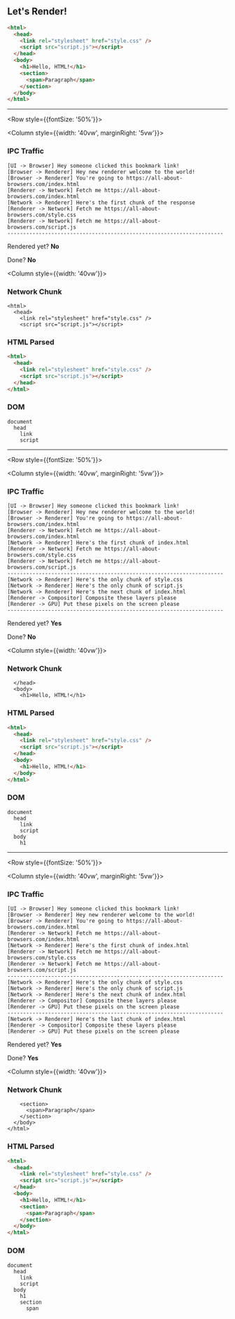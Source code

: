 
## Let's Render!

```html
<html>
  <head>
    <link rel="stylesheet" href="style.css" />
    <script src="script.js"></script>
  </head>
  <body>
    <h1>Hello, HTML!</h1>
    <section>
      <span>Paragraph</span>
    </section>
  </body>
</html>
```

---

<Row style={{fontSize: '50%'}}>

<Column style={{width: '40vw', marginRight: '5vw'}}>

### IPC Traffic

```
[UI -> Browser] Hey someone clicked this bookmark link!
[Browser -> Renderer] Hey new renderer welcome to the world!
[Browser -> Renderer] You're going to https://all-about-browsers.com/index.html
[Renderer -> Network] Fetch me https://all-about-browsers.com/index.html
[Network -> Renderer] Here's the first chunk of the response
[Renderer -> Network] Fetch me https://all-about-browsers.com/style.css
[Renderer -> Network] Fetch me https://all-about-browsers.com/script.js
---------------------------------------------------------------------
```

Rendered yet? **No**

Done? **No**

</Column>

<Column style={{width: '40vw'}}>

### Network Chunk

```text
<html>
  <head>
    <link rel="stylesheet" href="style.css" />
    <script src="script.js"></script>
```

### HTML Parsed

```html
<html>
  <head>
    <link rel="stylesheet" href="style.css" />
    <script src="script.js"></script>
  </head>
</html>
```

### DOM

```
document
  head
    link
    script
```

</Column>

</Row>

---

<Row style={{fontSize: '50%'}}>

<Column style={{width: '40vw', marginRight: '5vw'}}>

### IPC Traffic

```
[UI -> Browser] Hey someone clicked this bookmark link!
[Browser -> Renderer] Hey new renderer welcome to the world!
[Browser -> Renderer] You're going to https://all-about-browsers.com/index.html
[Renderer -> Network] Fetch me https://all-about-browsers.com/index.html
[Network -> Renderer] Here's the first chunk of index.html
[Renderer -> Network] Fetch me https://all-about-browsers.com/style.css
[Renderer -> Network] Fetch me https://all-about-browsers.com/script.js
---------------------------------------------------------------------
[Network -> Renderer] Here's the only chunk of style.css
[Network -> Renderer] Here's the only chunk of script.js
[Network -> Renderer] Here's the next chunk of index.html
[Renderer -> Compositor] Composite these layers please
[Renderer -> GPU] Put these pixels on the screen please
---------------------------------------------------------------------
```

Rendered yet? **Yes**

Done? **No**

</Column>

<Column style={{width: '40vw'}}>

### Network Chunk

```text
  </head>
  <body>
    <h1>Hello, HTML!</h1>
```

### HTML Parsed

```html
<html>
  <head>
    <link rel="stylesheet" href="style.css" />
    <script src="script.js"></script>
  </head>
  <body>
    <h1>Hello, HTML!</h1>
  </body>
</html>
```

### DOM

```
document
  head
    link
    script
  body
    h1
```

</Column>

</Row>

---

<Row style={{fontSize: '50%'}}>

<Column style={{width: '40vw', marginRight: '5vw'}}>

### IPC Traffic

```
[UI -> Browser] Hey someone clicked this bookmark link!
[Browser -> Renderer] Hey new renderer welcome to the world!
[Browser -> Renderer] You're going to https://all-about-browsers.com/index.html
[Renderer -> Network] Fetch me https://all-about-browsers.com/index.html
[Network -> Renderer] Here's the first chunk of index.html
[Renderer -> Network] Fetch me https://all-about-browsers.com/style.css
[Renderer -> Network] Fetch me https://all-about-browsers.com/script.js
---------------------------------------------------------------------
[Network -> Renderer] Here's the only chunk of style.css
[Network -> Renderer] Here's the only chunk of script.js
[Network -> Renderer] Here's the next chunk of index.html
[Renderer -> Compositor] Composite these layers please
[Renderer -> GPU] Put these pixels on the screen please
---------------------------------------------------------------------
[Network -> Renderer] Here's the last chunk of index.html
[Renderer -> Compositor] Composite these layers please
[Renderer -> GPU] Put these pixels on the screen please
```

Rendered yet? **Yes**

Done? **Yes**

</Column>

<Column style={{width: '40vw'}}>

### Network Chunk

```text
    <section>
      <span>Paragraph</span>
    </section>
  </body>
</html>
```

### HTML Parsed

```html
<html>
  <head>
    <link rel="stylesheet" href="style.css" />
    <script src="script.js"></script>
  </head>
  <body>
    <h1>Hello, HTML!</h1>
    <section>
      <span>Paragraph</span>
    </section>
  </body>
</html>
```

### DOM

```
document
  head
    link
    script
  body
    h1
    section
      span
```

</Column>

</Row>
